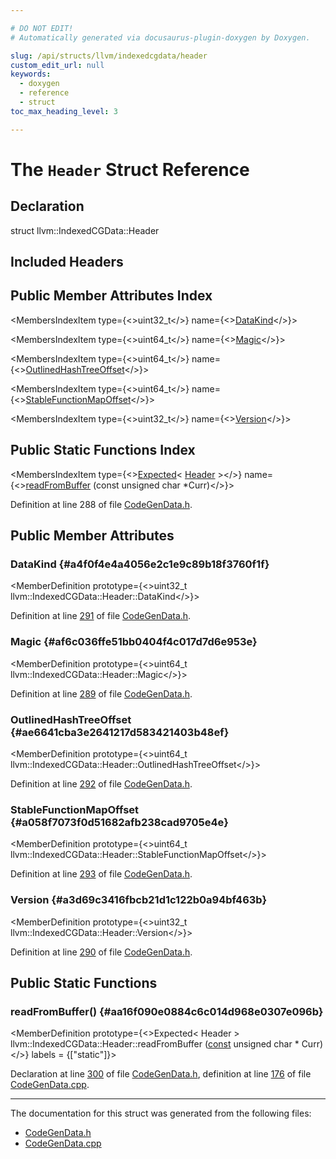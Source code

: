 ```yaml
---

# DO NOT EDIT!
# Automatically generated via docusaurus-plugin-doxygen by Doxygen.

slug: /api/structs/llvm/indexedcgdata/header
custom_edit_url: null
keywords:
  - doxygen
  - reference
  - struct
toc_max_heading_level: 3

---
```





# The `Header` Struct Reference

<DoxygenPage pluginConfig={pluginConfig}>



## Declaration

<CodeBlock>struct llvm::IndexedCGData::Header</CodeBlock>

## Included Headers

<IncludesList>
<IncludesListItem
  filePath="llvm/CGData/CodeGenData.h"
  permalink="/docs/api/files/include/include/llvm/include/llvm/cgdata/codegendata-h"
  isLocal="true" />
</IncludesList>

## Public Member Attributes Index

<MembersIndex>

<MembersIndexItem
  type={<>uint32&#95;t</>}
  name={<><a href="#a4f0f4e4a4056e2c1e9c89b18f3760f1f">DataKind</a></>}>
</MembersIndexItem>

<MembersIndexItem
  type={<>uint64&#95;t</>}
  name={<><a href="#af6c036ffe51bb0404f4c017d7d6e953e">Magic</a></>}>
</MembersIndexItem>

<MembersIndexItem
  type={<>uint64&#95;t</>}
  name={<><a href="#ae6641cba3e2641217d583421403b48ef">OutlinedHashTreeOffset</a></>}>
</MembersIndexItem>

<MembersIndexItem
  type={<>uint64&#95;t</>}
  name={<><a href="#a058f7073f0d51682afb238cad9705e4e">StableFunctionMapOffset</a></>}>
</MembersIndexItem>

<MembersIndexItem
  type={<>uint32&#95;t</>}
  name={<><a href="#a3d69c3416fbcb21d1c122b0a94bf463b">Version</a></>}>
</MembersIndexItem>

</MembersIndex>

## Public Static Functions Index

<MembersIndex>

<MembersIndexItem
  type={<><a href="/docs/api/classes/llvm/expected">Expected</a>&lt; <a href="/docs/api/structs/llvm/indexedcgdata/header">Header</a> &gt;</>}
  name={<><a href="#aa16f090e0884c6c014d968e0307e096b">readFromBuffer</a> (const unsigned char &#42;Curr)</>}>
</MembersIndexItem>

</MembersIndex>


Definition at line 288 of file <a href="/docs/api/files/include/include/llvm/include/llvm/cgdata/codegendata-h">CodeGenData.h</a>.

<SectionDefinition>

## Public Member Attributes

### DataKind {#a4f0f4e4a4056e2c1e9c89b18f3760f1f}

<MemberDefinition
  prototype={<>uint32&#95;t llvm::IndexedCGData::Header::DataKind</>}>

Definition at line <a href="/docs/api/files/include/include/llvm/include/llvm/cgdata/codegendata-h/#l00291">291</a> of file <a href="/docs/api/files/include/include/llvm/include/llvm/cgdata/codegendata-h">CodeGenData.h</a>.
</MemberDefinition>

### Magic {#af6c036ffe51bb0404f4c017d7d6e953e}

<MemberDefinition
  prototype={<>uint64&#95;t llvm::IndexedCGData::Header::Magic</>}>

Definition at line <a href="/docs/api/files/include/include/llvm/include/llvm/cgdata/codegendata-h/#l00289">289</a> of file <a href="/docs/api/files/include/include/llvm/include/llvm/cgdata/codegendata-h">CodeGenData.h</a>.
</MemberDefinition>

### OutlinedHashTreeOffset {#ae6641cba3e2641217d583421403b48ef}

<MemberDefinition
  prototype={<>uint64&#95;t llvm::IndexedCGData::Header::OutlinedHashTreeOffset</>}>

Definition at line <a href="/docs/api/files/include/include/llvm/include/llvm/cgdata/codegendata-h/#l00292">292</a> of file <a href="/docs/api/files/include/include/llvm/include/llvm/cgdata/codegendata-h">CodeGenData.h</a>.
</MemberDefinition>

### StableFunctionMapOffset {#a058f7073f0d51682afb238cad9705e4e}

<MemberDefinition
  prototype={<>uint64&#95;t llvm::IndexedCGData::Header::StableFunctionMapOffset</>}>

Definition at line <a href="/docs/api/files/include/include/llvm/include/llvm/cgdata/codegendata-h/#l00293">293</a> of file <a href="/docs/api/files/include/include/llvm/include/llvm/cgdata/codegendata-h">CodeGenData.h</a>.
</MemberDefinition>

### Version {#a3d69c3416fbcb21d1c122b0a94bf463b}

<MemberDefinition
  prototype={<>uint32&#95;t llvm::IndexedCGData::Header::Version</>}>

Definition at line <a href="/docs/api/files/include/include/llvm/include/llvm/cgdata/codegendata-h/#l00290">290</a> of file <a href="/docs/api/files/include/include/llvm/include/llvm/cgdata/codegendata-h">CodeGenData.h</a>.
</MemberDefinition>

</SectionDefinition>

<SectionDefinition>

## Public Static Functions

### readFromBuffer() {#aa16f090e0884c6c014d968e0307e096b}

<MemberDefinition
  prototype={<>Expected&lt; Header &gt; llvm::IndexedCGData::Header::readFromBuffer (<a href="/docs/api/files/lib/lib/target/lib/target/aarch64/aarch64promoteconstant-cpp/#a90f8350fecae261c25be85d38b451bff">const</a> unsigned char &#42; Curr)</>}
  labels = {["static"]}>

Declaration at line <a href="/docs/api/files/include/include/llvm/include/llvm/cgdata/codegendata-h/#l00300">300</a> of file <a href="/docs/api/files/include/include/llvm/include/llvm/cgdata/codegendata-h">CodeGenData.h</a>, definition at line <a href="/docs/api/files/lib/lib/cgdata/codegendata-cpp/#l00176">176</a> of file <a href="/docs/api/files/lib/lib/cgdata/codegendata-cpp">CodeGenData.cpp</a>.
</MemberDefinition>

</SectionDefinition>

<hr/>

The documentation for this struct was generated from the following files:

<ul>
<li><a href="/docs/api/files/include/include/llvm/include/llvm/cgdata/codegendata-h">CodeGenData.h</a></li>
<li><a href="/docs/api/files/lib/lib/cgdata/codegendata-cpp">CodeGenData.cpp</a></li>
</ul>

</DoxygenPage>
